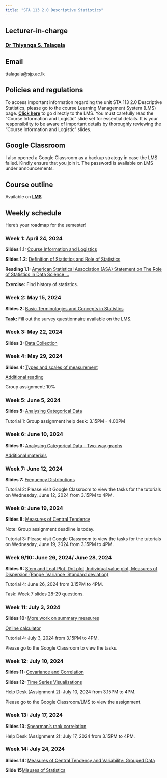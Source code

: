 ```yaml
---
title: "STA 113 2.0 Descriptive Statistics"
---
```


## Lecturer-in-charge

### [Dr Thiyanga S. Talagala](https://thiyanga.netlify.app/)

## Email

ttalagala\@sjp.ac.lk

## Policies and regulations

To access important information regarding the unit STA 113 2.0 Descriptive Statistics, please go to the course Learning Management System (LMS) page. [**Click here**](https://lms.fas.sjp.ac.lk/enrol/index.php?id=3646) to go directly to the LMS. You must carefully read the "Course Information and Logistic" slide set for essential details. It is your responsibility to be aware of important details by thoroughly reviewing the "Course Information and Logistic" slides.

## Google Classroom

I also opened a Google Classroom as a backup strategy in case the LMS failed. Kindly ensure that you join it. The password is available on LMS under announcements.

## Course outline

Available on [**LMS**](https://lms.fas.sjp.ac.lk/enrol/index.php?id=3646)

## Weekly schedule

Here’s your roadmap for the semester!

### Week 1: April 24, 2024

**Slides 1.1:** [Course Information and Logistics](./week0/index.html)

**Slides 1.2:** [Definition of Statistics and Role of Statistics](./week1/index.html)

**Reading 1.1:** [American Statistical Association (ASA) Statement on The Role of Statistics in Data Science ...](https://www.amstat.org/docs/default-source/amstat-documents/the-role-of-statistics-in-data-science-and-artificial-intelligence.pdf)

**Exercise:** Find history of statistics.

### Week 2: May 15, 2024

**Slides 2:** [Basic Terminologies and Concepts in Statistics](./week2/index.html)

**Task:** Fill out the survey questionnaire available on the LMS.

### Week 3: May 22, 2024

**Slides 3:** [Data Collection](./Week3/index.html)

### Week 4: May 29, 2024

**Slides 4:** [Types and scales of measurement](./week4/index.html)

[Additional reading](https://www.statology.org/levels-of-measurement-nominal-ordinal-interval-and-ratio/)

Group assignment: 10%

### Week 5: June 5, 2024

**Slides 5:** [Analysing Categorical Data](./week5/index.html)

Tutorial 1: Group assignment help desk: 3.15PM - 4.00PM

### Week 6: June 10, 2024

**Slides 6:** [Analysing Categorical Data - Two-way graphs](./week6/index.html)

[Additional materials](./week5/tables.pdf)

### Week 7: June 12, 2024

**Slides 7:** [Frequency Distributions](./week7/index.html)

<!--[Additional Reading](https://statisticstechs.weebly.com/desciptive-statistics/frequency-distribution-and-data-presentation)-->

Tutorial 2: Please visit Google Classroom to view the tasks for the tutorials on Wednesday, June 12, 2024 from 3.15PM to 4PM.

### Week 8: June 19, 2024

**Slides 8:** [Measures of Central Tendency](./week8/index.html)

Note: Group assignment deadline is today.

Tutorial 3: Please visit Google Classroom to view the tasks for the tutorials on Wednesday, June 19, 2024 from 3.15PM to 4PM.

### Week 9/10: June 26, 2024/ June 28, 2024

**Slides 9:** [Stem and Leaf Plot, Dot plot, Individual value plot, Measures of Dispersion (Range, Variance, Standard deviation)](./week9/index.html)

Tutorial 4: June 26, 2024 from 3.15PM to 4PM.

Task: Week 7 slides 28-29 questions.

### Week 11: July 3, 2024

**Slides 10:** [More work on summary measures](./week10/index.html)

[Online calculator](https://www.hackmath.net/en/calculator/quartile-q1-q3)

Tutorial 4: July 3, 2024 from 3.15PM to 4PM.

Please go to the Google Classroom to view the tasks.

### Week 12: July 10, 2024

**Slides 11:** [Covariance and Correlation](./week11/index.html)

**Slides 12:** [Time Series Visualisations](./week12/index.html)

Help Desk (Assignment 2): July 10, 2024 from 3.15PM to 4PM.

Please go to the Google Classroom/LMS to view the assignment.

### Week 13: July 17, 2024

**Slides 13:** [Spearman's rank correlation](./week13/index.html)

Help Desk (Assignment 2): July 17, 2024 from 3.15PM to 4PM.

### Week 14: July 24, 2024

**Slides 14:** [Measures of Central Tendency and Variability: Grouped Data](./week14/index.html)

**Slide 15**[Misuses of Statistics](./week15/index.html)